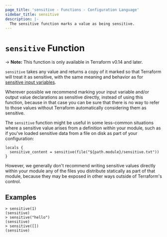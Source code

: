 ```yaml
---
page_title: 'sensitive - Functions - Configuration Language'
sidebar_title: sensitive
description: |-
  The sensitive function marks a value as being sensitive.
---
```


# `sensitive` Function

-> **Note:** This function is only available in Terraform v0.14 and later.

`sensitive` takes any value and returns a copy of it marked so that Terraform
will treat it as sensitive, with the same meaning and behavior as for
[sensitive input variables](/language/values/variables#suppressing-values-in-cli-output).

Wherever possible we recommend marking your input variable and/or output value
declarations as sensitive directly, instead of using this function, because in
that case you can be sure that there is no way to refer to those values without
Terraform automatically considering them as sensitive.

The `sensitive` function might be useful in some less-common situations where a
sensitive value arises from a definition _within_ your module, such as if you've
loaded sensitive data from a file on disk as part of your configuration:

```
locals {
  sensitive_content = sensitive(file("${path.module}/sensitive.txt"))
}
```

However, we generally don't recommend writing sensitive values directly within
your module any of the files you distribute statically as part of that module,
because they may be exposed in other ways outside of Terraform's control.

## Examples

```
> sensitive(1)
(sensitive)
> sensitive("hello")
(sensitive)
> sensitive([])
(sensitive)
```
